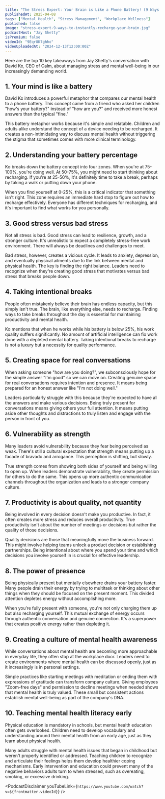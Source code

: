 ```yaml
---
title: "The Stress Expert: Your Brain is Like a Phone Battery! (9 Ways to Instantly Recharge)"
publishedAt: 2025-04-08
tags: ["Mental Health", "Stress Management", "Workplace Wellness"]
published: false
image: "stress-expert-9-ways-to-instantly-recharge-your-brain.jpg"
podcastHost: "Jay Shetty"
isPremium: false
videoId: "9EqrUK7ghho"
videoUploadedAt: "2024-12-13T12:00:00Z"
---
```



<PodcastSummaryPageLayout frontmatter={frontmatter}>

Here are the top 10 key takeaways from Jay Shetty's conversation with David Ko, CEO of Calm, about managing stress and mental well-being in our increasingly demanding world.

## 1. Your mind is like a battery

David Ko introduces a powerful metaphor that compares our mental health to a phone battery. This concept came from a friend who asked her children "how's your battery?" instead of "how are you?" and received more honest answers than the typical "fine."

This battery metaphor works because it's simple and relatable. Children and adults alike understand the concept of a device needing to be recharged. It creates a non-intimidating way to discuss mental health without triggering the stigma that sometimes comes with more clinical terminology.

## 2. Understanding your battery percentage

Ko breaks down the battery concept into four zones. When you're at 75-100%, you're doing well. At 50-75%, you might need to start thinking about recharging. If you're at 25-50%, it's definitely time to take a break, perhaps by taking a walk or putting down your phone.

When you find yourself at 0-25%, this is a critical indicator that something isn't right. This zone requires an immediate hard stop to figure out how to recharge effectively. Everyone has different techniques for recharging, and it's important to find what works for you personally.

## 3. Good stress versus bad stress

Not all stress is bad. Good stress can lead to resilience, growth, and a stronger culture. It's unrealistic to expect a completely stress-free work environment. There will always be deadlines and challenges to meet.

Bad stress, however, creates a vicious cycle. It leads to anxiety, depression, and eventually physical ailments due to the link between mental and physical health. The key is finding the right balance. Leaders need to recognize when they're creating good stress that motivates versus bad stress that breaks people down.

## 4. Taking intentional breaks

People often mistakenly believe their brain has endless capacity, but this simply isn't true. The brain, like everything else, needs to recharge. Finding ways to take breaks throughout the day is essential for maintaining productivity and mental health.

Ko mentions that when he works while his battery is below 25%, his work quality suffers significantly. No amount of artificial intelligence can fix work done with a depleted mental battery. Taking intentional breaks to recharge is not a luxury but a necessity for quality performance.

## 5. Creating space for real conversations

When asking someone "how are you doing?", we subconsciously hope for the simple answer "I'm good" so we can move on. Creating genuine space for real conversations requires intention and presence. It means being prepared for an honest answer like "I'm not doing well."

Leaders particularly struggle with this because they're expected to have all the answers and make various decisions. Being truly present for conversations means giving others your full attention. It means putting aside other thoughts and distractions to truly listen and engage with the person in front of you.

## 6. Vulnerability as strength

Many leaders avoid vulnerability because they fear being perceived as weak. There's still a cultural expectation that strength means putting up a facade of bravado and arrogance. This perception is shifting, but slowly.

True strength comes from showing both sides of yourself and being willing to open up. When leaders demonstrate vulnerability, they create permission for others to do the same. This opens up more authentic communication channels throughout the organization and leads to a stronger company culture.

## 7. Productivity is about quality, not quantity

Being involved in every decision doesn't make you productive. In fact, it often creates more stress and reduces overall productivity. True productivity isn't about the number of meetings or decisions but rather the quality of those decisions.

Quality decisions are those that meaningfully move the business forward. This might involve helping teams unlock a product decision or establishing partnerships. Being intentional about where you spend your time and which decisions you involve yourself in is crucial for effective leadership.

## 8. The power of presence

Being physically present but mentally elsewhere drains your battery faster. Many people drain their energy by trying to multitask or thinking about other things when they should be focused on the present moment. This divided attention depletes energy without accomplishing more.

When you're fully present with someone, you're not only charging them up but also recharging yourself. This mutual exchange of energy occurs through authentic conversation and genuine connection. It's a superpower that creates positive energy rather than depleting it.

## 9. Creating a culture of mental health awareness

While conversations about mental health are becoming more approachable in everyday life, they often stop at the workplace door. Leaders need to create environments where mental health can be discussed openly, just as it increasingly is in personal settings.

Simple practices like starting meetings with meditation or ending them with expressions of gratitude can transform company culture. Giving employees "Zoom-free days" and permission to decline meetings when needed shows that mental health is truly valued. These small but consistent actions establish mental well-being as part of the company's DNA.

## 10. Teaching mental health literacy early

Physical education is mandatory in schools, but mental health education often gets overlooked. Children need to develop vocabulary and understanding around their mental health from an early age, just as they learn about physical health.

Many adults struggle with mental health issues that began in childhood but weren't properly identified or addressed. Teaching children to recognize and articulate their feelings helps them develop healthier coping mechanisms. Early intervention and education could prevent many of the negative behaviors adults turn to when stressed, such as overeating, smoking, or excessive drinking.

<PodcastDisclaimer
  youTubeLink={`https://www.youtube.com/watch?v=${frontmatter.videoId}`}
/>

</PodcastSummaryPageLayout>

